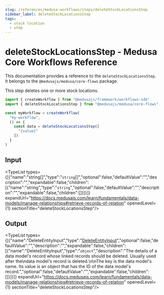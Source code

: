 ```yaml
---
slug: /references/medusa-workflows/steps/deleteStockLocationsStep
sidebar_label: deleteStockLocationsStep
tags:
  - stock location
  - step
---
```



# deleteStockLocationsStep - Medusa Core Workflows Reference

This documentation provides a reference to the `deleteStockLocationsStep`. It belongs to the `@medusajs/medusa/core-flows` package.

This step deletes one or more stock locations.

```ts title="src/workflows/my-workflow.ts"
import { createWorkflow } from "@medusajs/framework/workflows-sdk"
import { deleteStockLocationsStep } from "@medusajs/medusa/core-flows"

const myWorkflow = createWorkflow(
  "my-workflow",
  () => {
    const data = deleteStockLocationsStep([
      "{value}"
    ])
  }
)
```
  

## Input

<TypeList types={[{"name":"string[]","type":"`string`[]","optional":false,"defaultValue":"","description":"","expandable":false,"children":[{"name":"string","type":"`string`","optional":false,"defaultValue":"","description":"","expandable":false,"children":[]}]}]} expandUrl="https://docs.medusajs.com/learn/fundamentals/data-models/manage-relationships#retrieve-records-of-relation" openedLevel={1} sectionTitle="deleteStockLocationsStep"/>

## Output

<TypeList types={[{"name":"DeleteEntityInput","type":"[DeleteEntityInput](../../../../../modules_sdk/types/modules_sdk.DeleteEntityInput/page.mdx)","optional":false,"defaultValue":"","description":"","expandable":false,"children":[{"name":"DeleteEntityInput","type":"`object`","description":"The details of a data model's record whose linked records should be deleted. Usually used after the\ndata model's record is deleted.\n\nThe key is the data model's name. Its value is an object that has the ID of the data model's record.","optional":false,"defaultValue":"","expandable":false,"children":[]}]}]} expandUrl="https://docs.medusajs.com/learn/fundamentals/data-models/manage-relationships#retrieve-records-of-relation" openedLevel={1} sectionTitle="deleteStockLocationsStep"/>
